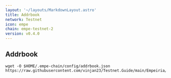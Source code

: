 ```yaml
---
layout: '~/layouts/MarkdownLayout.astro'
title: Addrbook
network: Testnet
icon: empe
chain: empe-testnet-2
version: v0.4.0
---
```

## Addrbook

```
wget -O $HOME/.empe-chain/config/addrbook.json https://raw.githubusercontent.com/vinjan23/Testnet.Guide/main/Empeiria/addrbook.json
```
